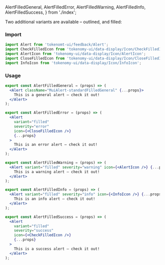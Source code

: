   AlertFilledGeneral,
  AlertFilledError,
  AlertFilledWarning,
  AlertFilledInfo,
  AlertFilledSuccess,
} from './index';

<Title>Alert Variants</Title>
<Subtitle>
  Two additional variants are available – outlined, and filled:
</Subtitle>

### Import

```jsx
import Alert from 'tokenomt-ui/feedback/Alert';
import CheckFilledIcon from 'tokenomy-ui/data-display/Icon/CheckFilledIcon';
import AlertIcon from 'tokenomy-ui/data-display/Icon/AlertIcon';
import CloseFilledIcon from 'tokenomy-ui/data-display/Icon/CloseFilledIcon';
import InfoIcon from 'tokenomy-ui/data-display/Icon/InfoIcon';
```

### Usage

<AlertFilledGeneral />

```jsx
export const AlertFilledGeneral = (props) => (
  <Alert className="MuiAlert-standardFilledGeneral" {...props}>
    This is a general alert — check it out!
  </Alert>
);
```

<AlertFilledError />

```jsx
export const AlertFilledError = (props) => (
  <Alert
    variant="filled"
    severity="error"
    icon={<CloseFilledIcon />}
    {...props}
  >
    This is an error alert — check it out!
  </Alert>
);
```

<AlertFilledWarning />

```jsx
export const AlertFilledWarning = (props) => (
  <Alert variant="filled" severity="warning" icon={<AlertIcon />} {...props}>
    This is a warning alert — check it out!
  </Alert>
);
```

<AlertFilledInfo />

```jsx
export const AlertFilledInfo = (props) => (
  <Alert variant="filled" severity="info" icon={<InfoIcon />} {...props}>
    This is an info alert — check it out!
  </Alert>
);
```

<AlertFilledSuccess />

```jsx
export const AlertFilledSuccess = (props) => (
  <Alert
    variant="filled"
    severity="success"
    icon={<CheckFilledIcon />}
    {...props}
  >
    This is a success alert — check it out!
  </Alert>
);
```
